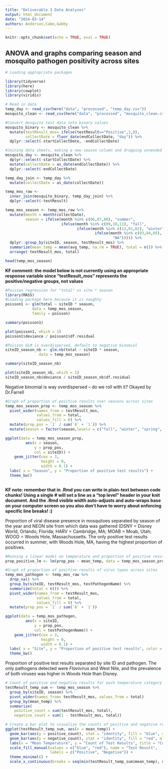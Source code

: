 ```yaml
---
title: "Deliverable 3 Data Analyses"
output: html_document
date: "2024-03-14"
authors: Anderson,Cabe,Gabby
---
```

```r
knitr::opts_chunk$set(echo = TRUE, eval = TRUE)
```

## ANOVA and graphs comparing season and mosquito pathogen positivity across sites

```r
# Loading appropriate packages

library(tidyverse)
library(here)
library(cowplot)
library(viridis)
```

```r
# Read in data
temp_day <- read_csv(here("data", "processed", "temp_day.csv"))
mosquito_clean <- read_csv(here("data", "processed", "mosquito_clean.csv"))
```

```r
#Convert mosquito test data into binary values
mosquito_binary <- mosquito_clean %>% 
  mutate(testResult_mos= ifelse(testResult=="Positive",1,0),
         collectDate = floor_date(endCollectDate, "day")) %>% 
  dplyr::select(-startCollectDate, -endCollectDate)
```

```r
#Joining data sheets, making a new season column and dropping unneeded variables
mosquito_day <- mosquito_clean %>% 
  dplyr::select(-startCollectDate) %>% 
  mutate(collectDate = as_date(endCollectDate)) %>% 
  dplyr::select(-endCollectDate) 

temp_day_join <- temp_day %>% 
  mutate(collectDate = as_date(collectDate))

temp_mos_raw <-
  inner_join(mosquito_binary, temp_day_join) %>% 
  dplyr::select(-testResult)

temp_mos_season <- temp_mos_raw %>% 
  mutate(month = month(collectDate),
         season = ifelse(month %in% c(06,07,08), "summer",
                         ifelse(month %in% c(09,10,11), "fall",
                                ifelse(month %in% c(12,01,02), "winter",
                                        ifelse(month %in% c(03,04,05), "spring",
                                                "NA"))))) %>% 
  dplyr::group_by(siteID, season, testResult_mos) %>%
  summarize(mean_temp = mean(avg_temp, na.rm = TRUE), total = n()) %>% 
  arrange(-testResult_mos, total)

head(temp_mos_season)

```
**KF comment: the model below is not currently using an appropriate response variable since "testResult_mos" represents the positive/negative groups, not values**
```r
#Poisson regression for "total" vs site * season
library(MASS)
#Loading package here because it is naughty
poisson1 <- glm(total ~ siteID * season, 
            data = temp_mos_season,
            family = poisson)

summary(poisson1)

plot(poisson1, which = 1)
poisson1$deviance / poisson1$df.residual

#Poisson GLM is overdispersed, default to negative binomial
siteID_season_nb <- glm.nb(total ~ siteID * season, 
               data = temp_mos_season)

summary(siteID_season_nb)

plot(siteID_season_nb, which = 1)
siteID_season_nb$deviance / siteID_season_nb$df.residual
```
Negative binomial is way overdispersed -- do we roll with it? Okayed by Dr.Farrell

```r
#Graph of proportion of positive results over seasons across sites
temp_mos_season_prop <- temp_mos_season %>% 
  pivot_wider(names_from = testResult_mos,
              values_from = total,
              values_fill = 0) %>% 
  mutate(prop_pos = `1` / sum(`0` + `1`)) %>% 
  mutate(season = factor(season,levels = c("fall", "winter", "spring", "summer")))

ggplot(data = temp_mos_season_prop, 
         aes(x = season, 
             y = prop_pos,
             col = siteID)) +
    geom_jitter(cex = 3,
                height = 0,
                width = 0.1) +
  labs( x = "Season", y = "Proportion of positive test results") +
  theme_bw()
  
```

**KF note: remember that in .Rmd you can write in plain-text between code chunks! Using a single # will set a line as a "top level" header in your knit document. And the .Rmd visible width auto-adjusts and auto-wraps base on your computer screen so you also don't have to worry about enforcing specific line breaks! :) **

Proportion of viral disease presence in mosquitoes separated by season of the year and NEON site from which data was gathered (DSNY = Disney World, Orlando, Florida; HARV = Cambridge, MA; MOAB = Moab, Utah; WOOD = Woods Hole, Massachussetts. The only positive test results occurred in summer, with Woods Hole, MA, having the highest proportion of positives.
```r
#Running a linear model on temperature and proportion of positive results 
prop_positive_lm <- lm(prop_pos ~ mean_temp, data = temp_mos_season_prop)

```

```r
#Graph of proportion of positive results of virus types across sites 
temp_mos_pathogen <- temp_mos_raw %>% 
  drop_na() %>% 
  group_by(siteID, testResult_mos, testPathogenName) %>% 
  summarize(total = n()) %>% 
  pivot_wider(names_from = testResult_mos,
              values_from = total,
              values_fill = 0) %>% 
  mutate(prop_pos = `1` / sum(`0` + `1`))

ggplot(data = temp_mos_pathogen, 
         aes(x = siteID, 
             y = prop_pos,
             col = testPathogenName)) +
    geom_jitter(cex = 3,
                height = 0,
                width = 0.1) +
  labs( x = "Site", y = "Proportion of positive test results", color = "Virus") +
  theme_bw()

```
Proportion of positive test results separated by site ID and pathogen. The only pathogens detected were *Flavivirus* and West Nile, and the prevalence of both viruses was higher in Woods Hole than Disney.


```r
# Count of positive and negative results for each temperature category
testResult_temp_sum <- temp_mos_season %>%
  group_by(siteID, season) %>% 
  pivot_wider(names_from= testResult_mos, values_from = total)
  group_by(mean_temp) %>%
  summarise(
    positive_count = sum(testResult_mos, total),
    negative_count = sum(1 - testResult_mos, total))

# Create a bar plot to visualize the counts of positive and negative results for each temperature category
ggplot(testResult_temp_sum, aes(x = mean_temp)) +
  geom_bar(aes(y = positive_count), stat = "identity", fill = "blue", alpha = 0.5) +
  geom_bar(aes(y = negative_count), stat = "identity", fill = "red", alpha = 0.5) +
  labs(x = "Mean Temperature", y = "Count of Test Results", title = "Count of Test Results by Mean Temperature") +
  scale_fill_manual(values = c("blue", "red"), name = "Test Result",
                    labels = c("Positive", "Negative")) +
  theme_minimal() +
  scale_x_continuous(breaks = seq(min(testResult_temp_sum$mean_temp), max(testResult_temp_sum$mean_temp), by = 5))  

```

